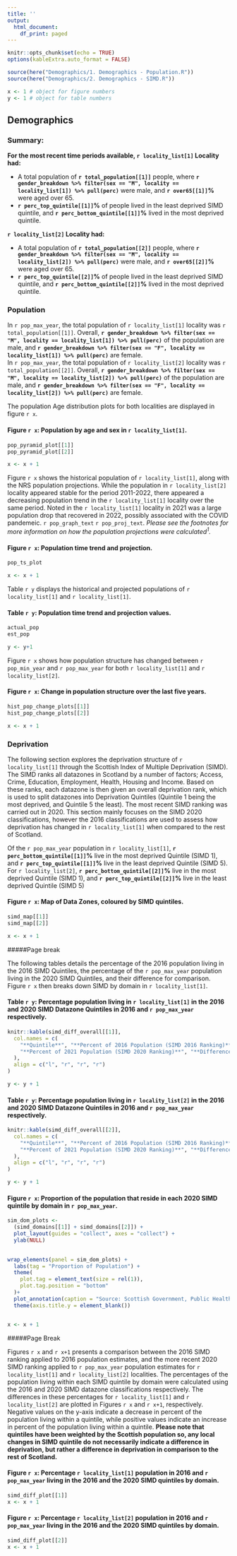```yaml
---
title: ''
output:
  html_document:
    df_print: paged
---
```


```r
knitr::opts_chunk$set(echo = TRUE)
options(kableExtra.auto_format = FALSE)

source(here("Demographics/1. Demographics - Population.R"))
source(here("Demographics/2. Demographics - SIMD.R"))

x <- 1 # object for figure numbers
y <- 1 # object for table numbers
```

<!-- #####Page break -->

## Demographics

### Summary:

\newline

**For the most recent time periods available, **
\newline
**`r locality_list[1]` Locality had:**

+ A total population of **`r total_population[[1]]`** people, where **`r gender_breakdown %>% filter(sex == "M", locality == locality_list[1]) %>% pull(perc)`** were male, and **`r over65[[1]]`%** were aged over 65.
+ **`r perc_top_quintile[[1]]`%** of people lived in the least deprived SIMD quintile, and **`r perc_bottom_quintile[[1]]`%** lived in the most deprived quintile.

\newline
**`r locality_list[2]` Locality had:**

+ A total population of **`r total_population[[2]]`** people, where **`r gender_breakdown %>% filter(sex == "M", locality == locality_list[2]) %>% pull(perc)`** were male, and **`r over65[[2]]`%** were aged over 65.
+ **`r perc_top_quintile[[2]]`%** of people lived in the least deprived SIMD quintile, and **`r perc_bottom_quintile[[2]]`%** lived in the most deprived quintile.


### Population
<!-- Total Population Text -->
In `r pop_max_year`, the total population of `r locality_list[1]` locality was `r total_population[[1]]`. Overall, **`r gender_breakdown %>% filter(sex == "M", locality == locality_list[1]) %>% pull(perc)`** of the population are male, and **`r gender_breakdown %>% filter(sex == "F", locality == locality_list[1]) %>% pull(perc)`** are female.
<br>
In `r pop_max_year`, the total population of `r locality_list[2]` locality was `r total_population[[2]]`. Overall, **`r gender_breakdown %>% filter(sex == "M", locality == locality_list[2]) %>% pull(perc)`** of the population are male, and **`r gender_breakdown %>% filter(sex == "F", locality == locality_list[2]) %>% pull(perc)`** are female.

The population Age distribution plots for both localities are displayed in figure `r x`.

\newline

#### Figure `r x`: Population by age and sex in `r locality_list[1]`.
```r
pop_pyramid_plot[[1]] 
pop_pyramid_plot[[2]] 

x <- x + 1
```

<!-- Population over time -->

Figure `r x` shows the historical population of `r locality_list[1]`, along with the NRS population projections. While the population in `r locality_list[2]` locality appeared stable for the period 2011-2022, there appeared a decreasing population trend in the `r locality_list[1]` locality over the same period. Noted in the `r locality_list[1]` locality in 2021 was a large population drop that recovered in 2022, possibly associated with the COVID pandemeic.  `r pop_graph_text` `r pop_proj_text`. *Please see the footnotes for more information on how the population projections were calculated^1^.* 


<!-- #####Page break -->
\newpage


#### Figure `r x`: Population time trend and projection.
\newline

```r
pop_ts_plot

x <- x + 1
```

\newline
Table `r y` displays the historical and projected populations of `r locality_list[1]` and `r locality_list[1]`.

#### Table `r y`: Population time trend and projection values.

```r
actual_pop
est_pop

y <- y+1
```


\newline

Figure `r x` shows how population structure has changed between `r pop_min_year` and `r pop_max_year` for both `r locality_list[1]` and `r locality_list[2]`.

#### Figure `r x`: Change in population structure over the last five years.
\newline

```r
hist_pop_change_plots[[1]]
hist_pop_change_plots[[2]]

x <- x + 1
```

<!-- #####Page break -->
\newpage

### Deprivation
The following section explores the deprivation structure of `r locality_list[1]` through the Scottish Index of Multiple Deprivation (SIMD). The SIMD ranks all datazones in Scotland by a number of factors; Access, Crime, Education, Employment, Health, Housing and Income. Based on these ranks, each datazone is then given an overall deprivation rank, which is used to split datazones into Deprivation Quintiles (Quintile 1 being the most deprived, and Quintile 5 the least). The most recent SIMD ranking was carried out in 2020. This section mainly focuses on the SIMD 2020 classifications, however the 2016 classifications are used to assess how deprivation has changed in `r locality_list[1]` when compared to the rest of Scotland.

Of the `r pop_max_year` population in `r locality_list[1]`, **`r perc_bottom_quintile[[1]]`%** live in the most deprived Quintile (SIMD 1), and **`r perc_top_quintile[[1]]`%** live in the least deprived Quintile (SIMD 5). For `r locality_list[2]`, **`r perc_bottom_quintile[[2]]`%** live in the most deprived Quintile (SIMD 1), and **`r perc_top_quintile[[2]]`%** live in the least deprived Quintile (SIMD 5)


#### Figure `r x`: Map of Data Zones, coloured by SIMD  quintiles.

```r
simd_map[[1]]
simd_map[[2]]

x <- x + 1
```

#####Page break
\newpage

The following tables details the percentage of the 2016 population living in the 2016 SIMD Quintiles, the percentage of the `r pop_max_year` population living in the 2020 SIMD Quintiles, and their difference for comparison. Figure `r x` then breaks down SIMD by domain in `r locality_list[1]`.

#### Table `r y`: Percentage population living in `r locality_list[1]` in the 2016 and 2020 SIMD Datazone Quintiles in 2016 and `r pop_max_year` respectively.
\newline

```r
knitr::kable(simd_diff_overall[[1]],
  col.names = c(
    "**Quintile**", "**Percent of 2016 Population (SIMD 2016 Ranking)**",
    "**Percent of 2021 Population (SIMD 2020 Ranking)**", "**Difference**"
  ),
  align = c("l", "r", "r", "r")
)

y <- y + 1
```
\newline
#### Table `r y`: Percentage population living in `r locality_list[2]` in the 2016 and 2020 SIMD Datazone Quintiles in 2016 and `r pop_max_year` respectively.
\newline

```r
knitr::kable(simd_diff_overall[[2]],
  col.names = c(
    "**Quintile**", "**Percent of 2016 Population (SIMD 2016 Ranking)**",
    "**Percent of 2021 Population (SIMD 2020 Ranking)**", "**Difference**"
  ),
  align = c("l", "r", "r", "r")
)

y <- y + 1
```
\newline

#### Figure `r x`: Proportion of the population that reside in each 2020 SIMD quintile by domain in `r pop_max_year`.
\newline

```r
sim_dom_plots <- 
  (simd_domains[[1]] + simd_domains[[2]]) + 
  plot_layout(guides = "collect", axes = "collect") +
  ylab(NULL)
  

wrap_elements(panel = sim_dom_plots) +
  labs(tag = "Proportion of Population") +
  theme(
    plot.tag = element_text(size = rel(1)),
    plot.tag.position = "bottom"
  )+
  plot_annotation(caption = "Source: Scottish Government, Public Health Scotland, National Records Scotland")+
  theme(axis.title.y = element_blank())


x <- x + 1
```


#####Page Break
\newline

Figures `r x` and `r x+1` presents a comparison between the 2016 SIMD ranking applied to 2016 population estimates, and the more recent 2020 SIMD ranking applied to `r pop_max_year` population estimates for `r locality_list[1]` and `r locality_list[2]` localities. The percentages of the population living within each SIMD quintile by domain were calculated using the 2016 and 2020 SIMD datazone classifications respectively. The differences in these percentages for `r locality_list[1]` and `r locality_list[2]` are plotted in Figures `r x` and `r x+1`, respectively. Negative values on the y-axis indicate a decrease in percent of the population living within a quintile, while positive values indicate an increase in percent of the population living within a quintile. **Please note that quintiles have been weighted by the Scottish population so, any local changes in SIMD quintile do not necessarily indicate a difference in deprivation, but rather a difference in deprivation in comparison to the rest of Scotland.**

\newline

#### Figure `r x`: Percentage `r locality_list[1]` population in 2016 and `r pop_max_year` living in the 2016 and the 2020 SIMD quintiles by domain.

\newline

```r
simd_diff_plot[[1]]
x <- x + 1
```

\newline

#### Figure `r x`: Percentage `r locality_list[2]` population in 2016 and `r pop_max_year` living in the 2016 and the 2020 SIMD quintiles by domain.

\newline

```r
simd_diff_plot[[2]]
x <- x + 1
```
